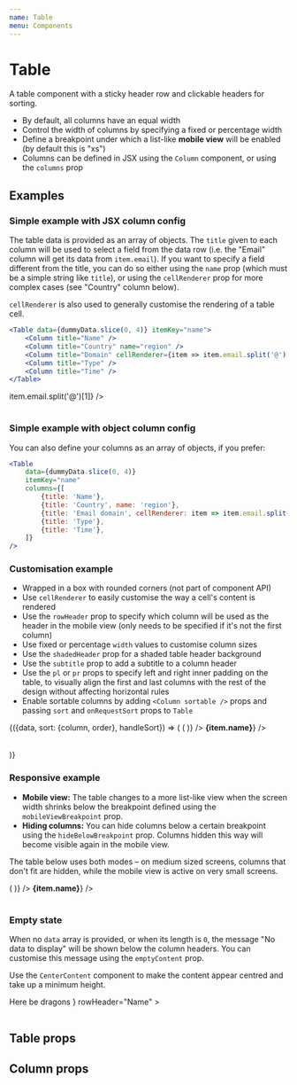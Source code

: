 ```yaml
---
name: Table
menu: Components
---
```



# Table

A table component with a sticky header row and clickable headers for sorting.

-   By default, all columns have an equal width
-   Control the width of columns by specifying a fixed or percentage width
-   Define a breakpoint under which a list-like **mobile view** will be enabled (by default this is "xs")
-   Columns can be defined in JSX using the `Column` component, or using the `columns` prop

## Examples

### Simple example with JSX column config

The table data is provided as an array of objects. The `title` given to each column will be used to select a field from the data row (i.e. the "Email" column will get its data from `item.email`). If you want to specify a field different from the title, you can do so either using the `name` prop (which must be a simple string like `title`), or using the `cellRenderer` prop for more complex cases (see "Country" column below).

`cellRenderer` is also used to generally customise the rendering of a table cell.

```jsx
<Table data={dummyData.slice(0, 4)} itemKey="name">
	<Column title="Name" />
	<Column title="Country" name="region" />
	<Column title="Domain" cellRenderer={item => item.email.split('@')[1]} />
	<Column title="Type" />
	<Column title="Time" />
</Table>
```

<Playground>
	<Table data={dummyData.slice(0, 4)} itemKey="name">
		<Column title="Name" />
		<Column title="Country" name="region" />
		<Column
			title="Email domain"
			cellRenderer={item => item.email.split('@')[1]}
		/>
		<Column title="Type" />
		<Column title="Time" />
	</Table>
</Playground>

### Simple example with object column config

You can also define your columns as an array of objects, if you prefer:

```jsx
<Table
	data={dummyData.slice(0, 4)}
	itemKey="name"
	columns={[
		{title: 'Name'},
		{title: 'Country', name: 'region'},
		{title: 'Email domain', cellRenderer: item => item.email.split('@')[1]},
		{title: 'Type'},
		{title: 'Time'},
	]}
/>
```

### Customisation example

-   Wrapped in a box with rounded corners (not part of component API)
-   Use `cellRenderer` to easily customise the way a cell's content is rendered
-   Use the `rowHeader` prop to specify which column will be used as the header in the mobile view (only needs to be specified if it's not the first column)
-   Use fixed or percentage `width` values to customise column sizes
-   Use the `shadedHeader` prop for a shaded table header background
-   Use the `subtitle` prop to add a subtitle to a column header
-   Use the `pl` or `pr` props to specify left and right inner padding on the table, to visually align the first and last columns with the rest of the design without affecting horizontal rules
-   Enable sortable columns by adding `<Column sortable />` props and passing `sort` and `onRequestSort` props to `Table`

<Playground>
	<Box border="thin" borderRadius="panels">
		<DemoTableState data={dummyData.slice(4, 8)}>
			{({data, sort: {column, order}, handleSort}) => (
				<Table
					shadedHeader
					data={data}
					itemKey="name"
					rowHeader="Name"
					sort={{
						column,
						order,
					}}
					onRequestSort={handleSort}
					pl="xl"
					pr={20}
				>
					<Column
						title="Role"
						width={40}
						cellRenderer={item => (
							<Icon
								name={item.role === 'manager' ? 'star' : 'user'}
								aria-label={
									item.role === 'manager' ? 'Manager' : 'User'
								}
							/>
						)}
					/>
					<Column
						sortable
						title="Name"
						width="40%"
						cellRenderer={item => <strong>{item.name}</strong>}
					/>
					<Column
						sortable
						title="Type"
						subtitle="Random characters"
					/>
					<Column sortable title="Time" defaultOrder="desc" />
				</Table>
			)}
		</DemoTableState>
	</Box>
</Playground>

### Responsive example

-   **Mobile view:** The table changes to a more list-like view when the screen width shrinks below the breakpoint defined using the `mobileViewBreakpoint` prop.
-   **Hiding columns:** You can hide columns below a certain breakpoint using the `hideBelowBreakpoint` prop. Columns hidden this way will become visible again in the mobile view.

The table below uses both modes – on medium sized screens, columns that don't fit are hidden, while the mobile view is active on very small screens.

<Playground>
	<Table
		mobileViewBreakpoint="xxs"
		data={dummyData.slice(8, 12)}
		itemKey="name"
		rowHeader="Name"
	>
		<Column
			title="Role"
			width={40}
			cellRenderer={item => (
				<Icon name={item.role === 'manager' ? 'star' : 'user'} />
			)}
		/>
		<Column
			title="Name"
			width="40%"
			cellRenderer={item => <strong>{item.name}</strong>}
		/>
		<Column title="Region" hideBelowBreakpoint="m" />
		<Column title="Type" />
		<Column title="Time" />
	</Table>
</Playground>

### Empty state

When no `data` array is provided, or when its length is `0`, the message "No data to display" will be shown below the column headers. You can customise this message using the `emptyContent` prop.

Use the `CenterContent` component to make the content appear centred and take up a minimum height.

<Playground>
	<Table
		emptyContent={
			<CenterContent height={180}>Here be dragons</CenterContent>
		}
		rowHeader="Name"
	>
		<Column title="Role" width={40} />
		<Column title="Name" width="40%" />
		<Column title="Region" hideBelowBreakpoint="m" />
		<Column title="Type" hideBelowBreakpoint="xs" />
		<Column title="Time" />
	</Table>
</Playground>

## Table props

<Props of={Table} />

## Column props

<Props of={Column} />

